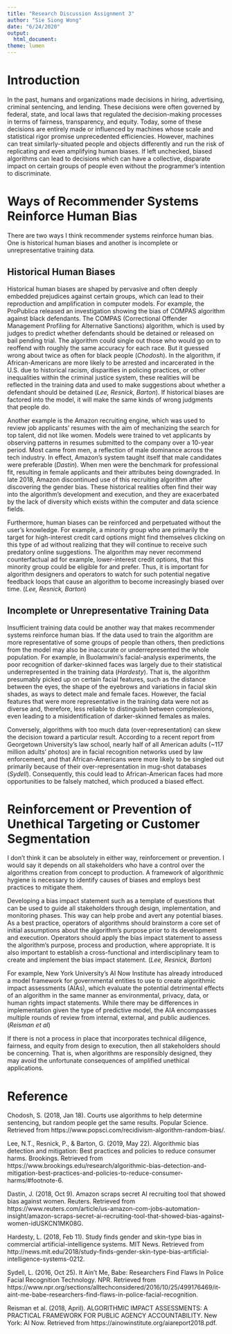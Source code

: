 ---
title: "Research Discussion Assignment 3"
author: "Sie Siong Wong"
date: "6/24/2020"
output:
  html_document:
theme: lumen
---

# Introduction {.tabset}

In the past, humans and organizations made decisions in hiring, advertising, criminal sentencing, and lending. These decisions were often governed by federal, state, and local laws that regulated the decision-making processes in terms of fairness, transparency, and equity. Today, some of these decisions are entirely made or influenced by machines whose scale and statistical rigor promise unprecedented efficiencies. However, machines can treat similarly-situated people and objects differently and run the risk of replicating and even amplifying human biases. If left unchecked, biased algorithms can lead to decisions which can have a collective, disparate impact on certain groups of people even without the programmer’s intention to discriminate.


# Ways of Recommender Systems Reinforce Human Bias {.tabset}

There are two ways I think recommender systems reinforce human bias. One is historical human biases and another is incomplete or unrepresentative training data.

## **Historical Human Biases**

Historical human biases are shaped by pervasive and often deeply embedded prejudices against certain groups, which can lead to their reproduction and amplification in computer models. For example, the ProPublica released an investigation showing the bias of COMPAS algorithm against black defendants. The COMPAS (Correctional Offender Management Profiling for Alternative Sanctions) algorithm, which is used by judges to predict whether defendants should be detained or released on bail pending trial. The algorithm could single out those who would go on to reoffend with roughly the same accuracy for each race. But it guessed wrong about twice as often for black people (*Chodosh*). In the algorithm, if African-Americans are more likely to be arrested and incarcerated in the U.S. due to historical racism, disparities in policing practices, or other inequalities within the criminal justice system, these realities will be reflected in the training data and used to make suggestions about whether a defendant should be detained (*Lee, Resnick, Barton*). If historical biases are factored into the model, it will make the same kinds of wrong judgments that people do.

Another example is the Amazon recruiting engine, which was used to review job applicants’ resumes with the aim of mechanizing the search for top talent, did not like women. Models were trained to vet applicants by observing patterns in resumes submitted to the company over a 10-year period. Most came from men, a reflection of male dominance across the tech industry. In effect, Amazon’s system taught itself that male candidates were preferable (*Dastin*). When men were the benchmark for professional fit, resulting in female applicants and their attributes being downgraded. In late 2018, Amazon discontinued use of this recruiting algorithm after discovering the gender bias. These historical realities often find their way into the algorithm’s development and execution, and they are exacerbated by the lack of diversity which exists within the computer and data science fields.

Furthermore, human biases can be reinforced and perpetuated without the user’s knowledge. For example, a minority group who are primarily the target for high-interest credit card options might find themselves clicking on this type of ad without realizing that they will continue to receive such predatory online suggestions. The algorithm may never recommend counterfactual ad for example, lower-interest credit options, that this minority group could be eligible for and prefer. Thus, it is important for algorithm designers and operators to watch for such potential negative feedback loops that cause an algorithm to become increasingly biased over time. (*Lee, Resnick, Barton*)

## **Incomplete or Unrepresentative Training Data**

Insufficient training data could be another way that makes recommender systems reinforce human bias. If the data used to train the algorithm are more representative of some groups of people than others, then predictions from the model may also be inaccurate or underrepresented the whole population. For example, in Buolamwini’s facial-analysis experiments, the poor recognition of darker-skinned faces was largely due to their statistical underrepresented in the training data (*Hardesty*). That is, the algorithm presumably picked up on certain facial features, such as the distance between the eyes, the shape of the eyebrows and variations in facial skin shades, as ways to detect male and female faces. However, the facial features that were more representative in the training data were not as diverse and, therefore, less reliable to distinguish between complexions, even leading to a misidentification of darker-skinned females as males. 

Conversely, algorithms with too much data (over-representation) can skew the decision toward a particular result. According to a recent report from Georgetown University's law school, nearly half of all American adults (~117 million adults' photos) are in facial recognition networks used by law enforcement, and that African-Americans were more likely to be singled out primarily because of their over-representation in mug-shot databases (*Sydell*). Consequently, this could lead to African-American faces had more opportunities to be falsely matched, which produced a biased effect.


# Reinforcement or Prevention of Unethical Targeting or Customer Segmentation {.tabset}

I don't think it can be absolutely in either way, reinforcement or prevention. I would say it depends on all stakeholders who have a control over the algorithms creation from concept to production. A framework of algorithmic hygiene is necessary to identify causes of biases and employs best practices to mitigate them.

Developing a bias impact statement such as a template of questions that can be used to guide all stakeholders through design, implementation, and monitoring phases. This way can help probe and avert any potential biases. As a best practice, operators of algorithms should brainstorm a core set of initial assumptions about the algorithm’s purpose prior to its development and execution. Operators should apply the bias impact statement to assess the algorithm’s purpose, process and production, where appropriate. It is also important to establish a cross-functional and interdisciplinary team to create and implement the bias impact statement. (*Lee, Resnick, Barton*)

For example, New York University’s AI Now Institute has already introduced a model framework for governmental entities to use to create algorithmic impact assessments (AIAs), which evaluate the potential detrimental effects of an algorithm in the same manner as environmental, privacy, data, or human rights impact statements. While there may be differences in implementation given the type of predictive model, the AIA encompasses multiple rounds of review from internal, external, and public audiences. (*Reisman et al*)

If there is not a process in place that incorporates technical diligence, fairness, and equity from design to execution, then all stakeholders should be concerning. That is, when algorithms are responsibly designed, they may avoid the unfortunate consequences of amplified unethical applications.


# Reference {.tabset}

Chodosh, S. (2018, Jan 18). Courts use algorithms to help determine sentencing, but random people get the same results. Popular Science. Retrieved from https://www.popsci.com/recidivism-algorithm-random-bias/.

Lee, N.T., Resnick, P., & Barton, G. (2019, May 22). Algorithmic bias detection and mitigation: Best practices and policies to reduce consumer harms. Brookings. Retrieved from https://www.brookings.edu/research/algorithmic-bias-detection-and-mitigation-best-practices-and-policies-to-reduce-consumer-harms/#footnote-6.

Dastin, J. (2018, Oct 9). Amazon scraps secret AI recruiting tool that showed bias against women. Reuters. Retrieved from https://www.reuters.com/article/us-amazon-com-jobs-automation-insight/amazon-scraps-secret-ai-recruiting-tool-that-showed-bias-against-women-idUSKCN1MK08G.

Hardesty, L. (2018, Feb 11). Study finds gender and skin-type bias in commercial artificial-intelligence systems. MIT News. Retrieved from http://news.mit.edu/2018/study-finds-gender-skin-type-bias-artificial-intelligence-systems-0212.

Sydell, L. (2016, Oct 25). It Ain't Me, Babe: Researchers Find Flaws In Police Facial Recognition Technology. NPR. Retrieved from https://www.npr.org/sections/alltechconsidered/2016/10/25/499176469/it-aint-me-babe-researchers-find-flaws-in-police-facial-recognition.

Reisman et al. (2018, April). ALGORITHMIC IMPACT ASSESSMENTS: A PRACTICAL FRAMEWORK FOR PUBLIC AGENCY ACCOUNTABILITY. New York: AI Now. Retrieved from  https://ainowinstitute.org/aiareport2018.pdf.

